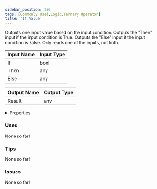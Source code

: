 ```yaml
---
sidebar_position: 266
tags: [Commonly Used,Logic,Ternary Operator]
title: 'If Value'
---
```


Outputs one input value based on the input condition. Outputs the "Then" input if the input condition is True. Outputs the "Else" input if the input condition is False. Only reads one of the inputs, not both.




<EsbSvg />

| Input Name | Input Type |
|-----------|-----------|
| If | bool |
| Then | any |
| Else | any |

| Output Name | Output Type |
|-----------|-----------|
| Result | any |


<details>
  <summary>Properties</summary>
  <div>
    <div>
    <table>
      <thead>
        <tr>
          <th>Is beta required?</th>
          <th>❌</th>
        </tr>
        <tr>
          <th>Is this chip a trolling risk?</th>
          <th>❌</th>
        </tr>
        <tr>
          <th>Is this chip a role assignment risk?</th>
          <th>❌</th>
        </tr>
        <tr>
          <th>Chip UUID</th>
          <th>a4f8a9a1-fd7b-4702-8345-93ae4d57f333</th>
        </tr>
      </thead>
    </table>
    </div>
  </div>
</details>

### Uses

None so far!

### Tips

None so far!

### Issues

None so far!